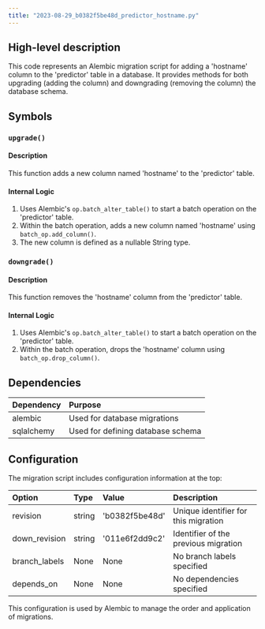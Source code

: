 ```yaml
---
title: "2023-08-29_b0382f5be48d_predictor_hostname.py"
---
```


## High-level description
This code represents an Alembic migration script for adding a 'hostname' column to the 'predictor' table in a database. It provides methods for both upgrading (adding the column) and downgrading (removing the column) the database schema.

## Symbols

### `upgrade()`
#### Description
This function adds a new column named 'hostname' to the 'predictor' table.

#### Internal Logic
1. Uses Alembic's `op.batch_alter_table()` to start a batch operation on the 'predictor' table.
2. Within the batch operation, adds a new column named 'hostname' using `batch_op.add_column()`.
3. The new column is defined as a nullable String type.

### `downgrade()`
#### Description
This function removes the 'hostname' column from the 'predictor' table.

#### Internal Logic
1. Uses Alembic's `op.batch_alter_table()` to start a batch operation on the 'predictor' table.
2. Within the batch operation, drops the 'hostname' column using `batch_op.drop_column()`.

## Dependencies
| Dependency | Purpose |
|:-----------|:--------|
| alembic | Used for database migrations |
| sqlalchemy | Used for defining database schema |

## Configuration
The migration script includes configuration information at the top:

| Option | Type | Value | Description |
|:-------|:-----|:------|:------------|
| revision | string | 'b0382f5be48d' | Unique identifier for this migration |
| down_revision | string | '011e6f2dd9c2' | Identifier of the previous migration |
| branch_labels | None | None | No branch labels specified |
| depends_on | None | None | No dependencies specified |

This configuration is used by Alembic to manage the order and application of migrations.
